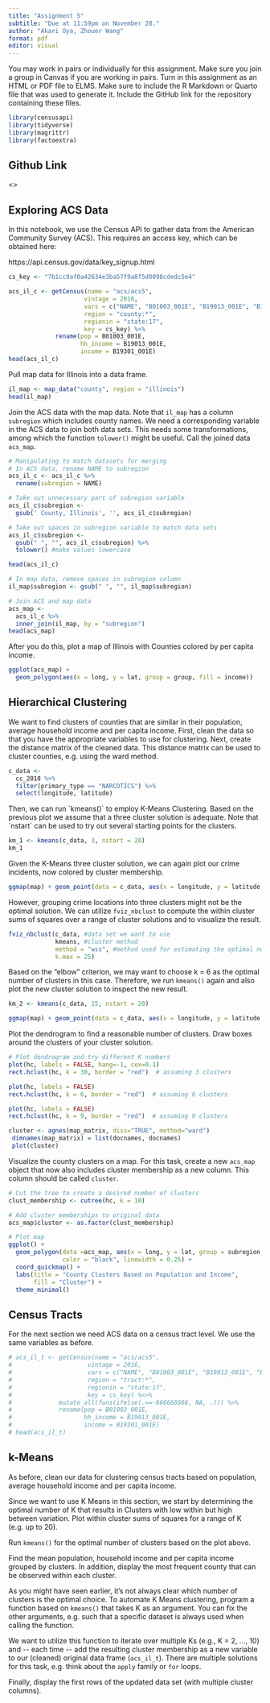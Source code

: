 ```yaml
---
title: "Assignment 5"
subtitle: "Due at 11:59pm on November 28."
author: "Akari Oya, Zhouer Wang"
format: pdf
editor: visual
---
```


You may work in pairs or individually for this assignment. Make sure you join a group in Canvas if you are working in pairs. Turn in this assignment as an HTML or PDF file to ELMS. Make sure to include the R Markdown or Quarto file that was used to generate it. Include the GitHub link for the repository containing these files.

```r
library(censusapi)
library(tidyverse)
library(magrittr)
library(factoextra)
```


## Github Link
<>

## Exploring ACS Data

In this notebook, we use the Census API to gather data from the American Community Survey (ACS). This requires an access key, which can be obtained here:

https://api.census.gov/data/key_signup.html

```r
cs_key <- "7b1cc9af0a42634e3ba57f9a8f5d0098cdedc5e4"
```


```r
acs_il_c <- getCensus(name = "acs/acs5",
                     vintage = 2016,
                     vars = c("NAME", "B01003_001E", "B19013_001E", "B19301_001E"),
                     region = "county:*",
                     regionin = "state:17",
                     key = cs_key) %>%
             rename(pop = B01003_001E, 
                    hh_income = B19013_001E, 
                    income = B19301_001E)
head(acs_il_c)
```

Pull map data for Illinois into a data frame.

```r
il_map <- map_data("county", region = "illinois")
head(il_map)
```

Join the ACS data with the map data. Note that `il_map` has a column `subregion` which includes county names. We need a corresponding variable in the ACS data to join both data sets. This needs some transformations, among which the function `tolower()` might be useful. Call the joined data `acs_map`.

```r
# Manipulating to match datasets for merging
# In ACS data, rename NAME to subregion
acs_il_c <- acs_il_c %>% 
  rename(subregion = NAME)

# Take out unnecessary part of subregion variable
acs_il_c$subregion <- 
  gsub(' County, Illinois', '', acs_il_c$subregion) 

# Take out spaces in subregion variable to match data sets
acs_il_c$subregion <-  
  gsub(" ", "", acs_il_c$subregion) %>% 
  tolower() #make values lowercase

head(acs_il_c)

# In map data, remove spaces in subregion column
il_map$subregion <- gsub(" ", "", il_map$subregion)
```

```r
# Join ACS and map data
acs_map <-
  acs_il_c %>% 
  inner_join(il_map, by = "subregion")
head(acs_map)
```


After you do this, plot a map of Illinois with Counties colored by per capita income.

```r
ggplot(acs_map) + 
  geom_polygon(aes(x = long, y = lat, group = group, fill = income))
```




## Hierarchical Clustering

We want to find clusters of counties that are similar in their population, average household income and per capita income. First, clean the data so that you have the appropriate variables to use for clustering. Next, create the distance matrix of the cleaned data. This distance matrix can be used to cluster counties, e.g. using the ward method.

```r
c_data <-
  cc_2018 %>%
  filter(primary_type == "NARCOTICS") %>%
  select(longitude, latitude)
```

Then, we can run \`kmeans()\` to employ K-Means Clustering. Based on the previous plot we assume that a three cluster solution is adequate. Note that \`nstart\` can be used to try out several starting points for the clusters.

```r
km_1 <- kmeans(c_data, 3, nstart = 20)
km_1
```

Given the K-Means three cluster solution, we can again plot our crime incidents, now colored by cluster membership.

```r
ggmap(map) + geom_point(data = c_data, aes(x = longitude, y = latitude, color = as.factor(km_1$cluster)), alpha = 0.5)
```

However, grouping crime locations into three clusters might not be the optimal solution. We can utilize `fviz_nbclust` to compute the within cluster sums of squares over a range of cluster solutions and to visualize the result.

```r
fviz_nbclust(c_data, #data set we want to use
             kmeans, #cluster method
             method = "wss", #method used for estimating the optimal number of clusters
             k.max = 25)
```

Based on the "elbow" criterion, we may want to choose k = 6 as the optimal number of clusters in this case. Therefore, we run `kmeans()` again and also plot the new cluster solution to inspect the new result.

```r
km_2 <- kmeans(c_data, 15, nstart = 20)

ggmap(map) + geom_point(data = c_data, aes(x = longitude, y = latitude, color = as.factor(km_2$cluster)), alpha = 0.5)
```




Plot the dendrogram to find a reasonable number of clusters. Draw boxes around the clusters of your cluster solution.

```r
# Plot dendrogram and try different K numbers
plot(hc, labels = FALSE, hang=-1, cex=0.1)  
rect.hclust(hc, k = 30, border = "red")  # assuming 3 clusters

plot(hc, labels = FALSE)  
rect.hclust(hc, k = 6, border = "red")  # assuming 6 clusters

plot(hc, labels = FALSE)  
rect.hclust(hc, k = 9, border = "red")  # assuming 9 clusters

cluster <- agnes(map_matrix, diss="TRUE", method="ward")
 dimnames(map_matrix) = list(docnames, docnames)
 plot(cluster)
```


Visualize the county clusters on a map. For this task, create a new `acs_map` object that now also includes cluster membership as a new column. This column should be called `cluster`.

```r
# Cut the tree to create a desired number of clusters
clust_membership <- cutree(hc, k = 10)

# Add cluster memberships to original data
acs_map$cluster <- as.factor(clust_membership)
```

```r
# Plot map
ggplot() +
  geom_polygon(data =acs_map, aes(x = long, y = lat, group = subregion, fill = cluster), 
               color = "black", linewidth = 0.25) +
  coord_quickmap() +
  labs(title = "County Clusters Based on Population and Income", 
       fill = "Cluster") +
  theme_minimal()
```


## Census Tracts

For the next section we need ACS data on a census tract level. We use the same variables as before.

```r
# acs_il_t <- getCensus(name = "acs/acs5",
#                     vintage = 2016, 
#                     vars = c("NAME", "B01003_001E", "B19013_001E", "B19301_001E"),
#                     region = "tract:*", 
#                     regionin = "state:17",
#                     key = cs_key) %<>%
#             mutate_all(funs(ifelse(.==-666666666, NA, .))) %>%
#             rename(pop = B01003_001E, 
#                    hh_income = B19013_001E, 
#                    income = B19301_001E)
# head(acs_il_t)
```

## k-Means

As before, clean our data for clustering census tracts based on population, average household income and per capita income.

Since we want to use K Means in this section, we start by determining the optimal number of K that results in Clusters with low within but high between variation. Plot within cluster sums of squares for a range of K (e.g. up to 20).

Run `kmeans()` for the optimal number of clusters based on the plot above.

Find the mean population, household income and per capita income grouped by clusters. In addition, display the most frequent county that can be observed within each cluster.

As you might have seen earlier, it's not always clear which number of clusters is the optimal choice. To automate K Means clustering, program a function based on `kmeans()` that takes K as an argument. You can fix the other arguments, e.g. such that a specific dataset is always used when calling the function.

We want to utilize this function to iterate over multiple Ks (e.g., K = 2, ..., 10) and \-- each time \-- add the resulting cluster membership as a new variable to our (cleaned) original data frame (`acs_il_t`). There are multiple solutions for this task, e.g. think about the `apply` family or `for` loops.

Finally, display the first rows of the updated data set (with multiple cluster columns).
